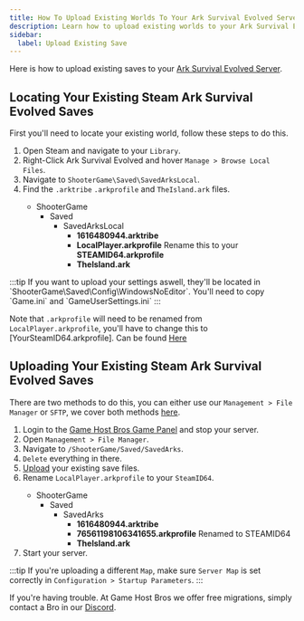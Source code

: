 ```yaml
---
title: How To Upload Existing Worlds To Your Ark Survival Evolved Server
description: Learn how to upload existing worlds to your Ark Survival Evolved dedicated server.
sidebar:
  label: Upload Existing Save
---
```


Here is how to upload existing saves to your [Ark Survival Evolved Server](https://www.gamehostbros.com/ark-survival-evolved-server-hosting/).

## Locating Your Existing Steam Ark Survival Evolved Saves

First you'll need to locate your existing world, follow these steps to do this.
<Steps>
1. Open Steam and navigate to your `Library`.
2. Right-Click Ark Survival Evolved and hover `Manage > Browse Local Files`.
3. Navigate to `ShooterGame\Saved\SavedArksLocal`.
4. Find the `.arktribe` `.arkprofile` and `TheIsland.ark` files.
   <FileTree>
   - ShooterGame
     - Saved
       - SavedArksLocal
         - **1616480944.arktribe**
         - **LocalPlayer.arkprofile** Rename this to your **STEAMID64.arkprofile**
         - **TheIsland.ark**
   </FileTree>

</Steps>
:::tip
If you want to upload your settings aswell, they'll be located in `ShooterGame\Saved\Config\WindowsNoEditor`. You'll need to copy `Game.ini` and `GameUserSettings.ini`
:::

Note that `.arkprofile` will need to be renamed from `LocalPlayer.arkprofile`, you'll have to change this to [YourSteamID64.arkprofile]. Can be found [Here](https://steamid.io/)

## Uploading Your Existing Steam Ark Survival Evolved Saves

There are two methods to do this, you can either use our `Management > File Manager` or `SFTP`, we cover both methods [here](https://guides.gamehostbros.com/getting-started/uploading-files/).
<Steps>
1. Login to the [Game Host Bros Game Panel](https://panel.gamehostbros.com/) and stop your server.
2. Open `Management > File Manager`.
3. Navigate to `/ShooterGame/Saved/SavedArks`.
4. `Delete` everything in there.
5. [Upload](https://guides.gamehostbros.com/getting-started/uploading-files/) your existing save files.
6. Rename `LocalPlayer.arkprofile` to your `SteamID64`.
   <FileTree>
   - ShooterGame
     - Saved
       - SavedArks
         - **1616480944.arktribe**
         - **76561198106341655.arkprofile** Renamed to STEAMID64
         - **TheIsland.ark**
   </FileTree>
7. Start your server.
</Steps>

:::tip
If you're uploading a different `Map`, make sure `Server Map` is set correctly in `Configuration > Startup Parameters`.
:::

If you're having trouble. At Game Host Bros we offer free migrations, simply contact a Bro in our [Discord](https://discord.gg/FN4XgbAwzr).
